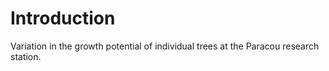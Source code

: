 # Introduction {-}

Variation in the growth potential of individual trees at the Paracou research station.
